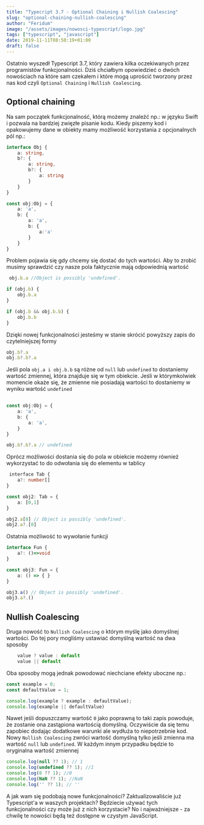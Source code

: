 ```yaml
---
title: "Typecript 3.7 - Optional Chaining i Nullish Coalescing"
slug: "optional-chaining-nullish-coalescing"
author: "Feridum"
image: "/assets/images/nowosci-typescript/logo.jpg"
tags: ["typescript", "javascript"]
date: 2019-11-11T08:50:19+01:00
draft: false
---
```


Ostatnio wyszedł Typescript 3.7, który zawiera kilka oczekiwanych przez programistów funkcjonalności. Dziś chciałbym opowiedzieć o dwóch nowościach na które sam czekałem i które mogą uprościć tworzony przez nas kod czyli `Optional Chaining` i `Nullish Coalescing`.



## Optional chaining

Na sam początek funkcjonalność, którą możemy znaleźć np.: w języku Swift i pozwala na bardziej zwięzłe pisanie kodu. Kiedy piszemy kod i opakowujemy dane w obiekty mamy możliwość korzystania z opcjonalnych pól np.:

```ts
interface Obj {
    a: string,
    b?: {
        a: string,
        b?: {
            a: string
        }
    }
}

const obj:Obj = {
    a: 'a',
    b: {
        a: 'a',
        b: {
            a:'a'
        }
    }
}
```

Problem pojawia się gdy chcemy się dostać do tych wartości. Aby to zrobić musimy sprawdzić czy nasze pola faktycznie mają odpowiednią wartość

```ts
 obj.b.a //Object is possibly 'undefined'.

if (obj.b) {
    obj.b.a
}

if (obj.b && obj.b.b) {
    obj.b.b
}
```

Dzięki nowej funkcjonalności jesteśmy w stanie skrócić powyższy zapis do czytelniejszej formy

```ts
obj.b?.a
obj.b?.b?.a
```

Jeśli pola `obj.a i obj.b.b` są różne od `null` lub `undefined` to dostaniemy wartość zmiennej, która znajduje się w tym obiekcie. Jeśli w którymkolwiek momencie okaże się, że zmienne nie posiadają wartości to dostaniemy w wyniku wartość `undefined`

```ts
 
const obj:Obj = {
    a: 'a',
    b: {
        a: 'a',
    }
}

obj.b?.b?.a // undefined
```


Oprócz możliwości dostania się do pola w obiekcie możemy również wykorzystać to do odwołania się do elementu w tablicy

```ts
 interface Tab {
    a?: number[]
}

const obj2: Tab = {
    a: [0,1]
}

obj2.a[0] // Object is possibly 'undefined'.
obj2.a?.[0]

```

Ostatnia możliwość to wywołanie funkcji

```ts
interface Fun {
    a?: ()=>void
}

const obj3: Fun = {
    a: () => { }
}

obj3.a() // Object is possibly 'undefined'.
obj3.a?.()
```


## Nullish Coalescing

Druga nowość to `Nullish Coalescing` o którym myślę jako domyślnej wartości. Do tej pory mogliśmy ustawiać domyślną wartość na dwa sposoby 

```ts
    value ? value : default
    value || default
```

Oba sposoby mogą jednak powodować niechciane efekty uboczne np.:
```ts
const example = 0;
const defaultValue = 1;

console.log(example ? example : defaultValue);
console.log(example || defaultValue) 
```

Nawet jeśli dopuszczamy wartość `0` jako poprawną to taki zapis powoduje, że zostanie ona zastąpiona wartością domyślną. Oczywiście da się temu zapobiec dodając dodatkowe warunki ale wydłuża to niepotrzebnie kod. Nowy `Nullish Coalescing` zwróci wartość domyślną tylko jeśli zmienna ma wartość `null` lub `undefined`. W każdym innym przypadku będzie to oryginalna wartość zmiennej

```ts
console.log(null ?? 1); // 1
console.log(undefined ?? 1); //1
console.log(0 ?? 1); //0
console.log(NaN ?? 1); //NaN
console.log('' ?? 1); // ''

```


A jak wam się podobają nowe funkcjonalności? Zaktualizowaliście już Typescript'a w waszych projektach? Będziecie używać tych funkcjonalności czy może już z nich korzystacie? No i najważniejsze - za chwilę te nowości będą też dostępne w czystym JavaScript.

